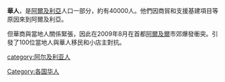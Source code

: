 '''華人'''，是[[阿爾及利亞|阿爾及利亞]]人口一部分，約有40000人。他們因商貿和支援基建項目等原因來到阿爾及利亞。

但華商與當地人關係緊張，因此在2009年8月在首都[[阿爾及爾|阿爾及爾]]市郊爆發衝突。引發了100位當地人與華人移民和小店主對抗。

{{海外华人}}

[[category:阿尔及利亚人|category:阿尔及利亚人]]
[[Category:各国华人|Category:各国华人]]
